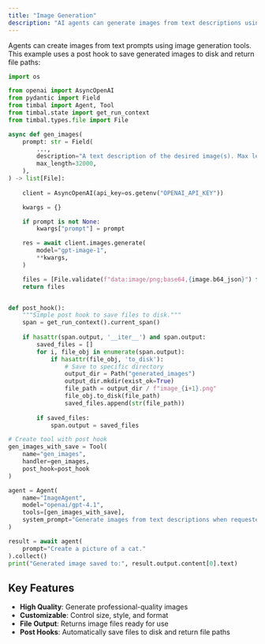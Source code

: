 ```yaml
---
title: "Image Generation"
description: "AI agents can generate images from text descriptions using OpenAI's image generation tools"
---
```


Agents can create images from text prompts using image generation tools. This example uses a post hook to save generated images to disk and return file paths:

```python
import os

from openai import AsyncOpenAI
from pydantic import Field
from timbal import Agent, Tool
from timbal.state import get_run_context
from timbal.types.file import File

async def gen_images(
    prompt: str = Field(
        ...,
        description="A text description of the desired image(s). Max length: 32000 characters.",
        max_length=32000,
    ),
) -> list[File]:
    
    client = AsyncOpenAI(api_key=os.getenv("OPENAI_API_KEY"))

    kwargs = {}

    if prompt is not None:
        kwargs["prompt"] = prompt

    res = await client.images.generate(
        model="gpt-image-1",
        **kwargs,
    )

    files = [File.validate(f"data:image/png;base64,{image.b64_json}") for image in res.data]
    return files


def post_hook():
    """Simple post hook to save files to disk."""
    span = get_run_context().current_span()
    
    if hasattr(span.output, '__iter__') and span.output:
        saved_files = []
        for i, file_obj in enumerate(span.output):
            if hasattr(file_obj, 'to_disk'):
                # Save to specific directory
                output_dir = Path("generated_images")
                output_dir.mkdir(exist_ok=True)
                file_path = output_dir / f"image_{i+1}.png"
                file_obj.to_disk(file_path)
                saved_files.append(str(file_path))
        
        if saved_files:
            span.output = saved_files

# Create tool with post hook
gen_images_with_save = Tool(
    name="gen_images",
    handler=gen_images,
    post_hook=post_hook
)

agent = Agent(
    name="ImageAgent",
    model="openai/gpt-4.1",
    tools=[gen_images_with_save],
    system_prompt="Generate images from text descriptions when requested."
)

result = await agent(
    prompt="Create a picture of a cat."
).collect()
print("Generated image saved to:", result.output.content[0].text)
```

## Key Features

- **High Quality**: Generate professional-quality images
- **Customizable**: Control size, style, and format
- **File Output**: Returns image files ready for use
- **Post Hooks**: Automatically save files to disk and return file paths
